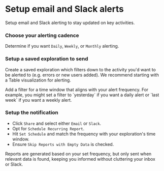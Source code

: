 
# Setup email and Slack alerts

Setup email and Slack alerting to stay updated on key activities.

<Steps>

### Choose your alerting cadence

Determine if you want `Daily`, `Weekly`, or `Monthly` alerting.

### Setup a saved exploration to send

Create a saved exploration which filters down to the activity you'd want to be alerted to (e.g. errors or new users added). We recommend starting with a Table visualization for alerting.

<Callout type="info">
    Add a filter for a time window that aligns with your alert frequency. For example, you might set a filter to `yesterday` if you want a daily alert or `last week` if you want a weekly alert.
</Callout>

### Setup the notification

- Click `Share` and select either `Email` or `Slack`.
- Opt for `Schedule Recurring Report`.
- Hit `Set Schedule` and match the frequency with your exploration's time window.
- Ensure `Skip Reports with Empty Data` is checked.

<Callout type="info">
    Reports are generated based on your set frequency, but only sent when relevant data is found, keeping you informed without cluttering your inbox or Slack.
</Callout>

</Steps>
